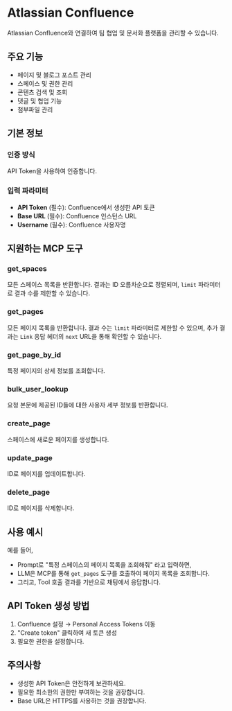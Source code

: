 # Atlassian Confluence

Atlassian Confluence와 연결하여 팀 협업 및 문서화 플랫폼을 관리할 수 있습니다.

## 주요 기능
- 페이지 및 블로그 포스트 관리
- 스페이스 및 권한 관리
- 콘텐츠 검색 및 조회
- 댓글 및 협업 기능
- 첨부파일 관리

## 기본 정보

### 인증 방식
API Token을 사용하여 인증합니다.

### 입력 파라미터
- **API Token** (필수): Confluence에서 생성한 API 토큰
- **Base URL** (필수): Confluence 인스턴스 URL
- **Username** (필수): Confluence 사용자명

## 지원하는 MCP 도구

### get_spaces
모든 스페이스 목록을 반환합니다. 결과는 ID 오름차순으로 정렬되며, `limit` 파라미터로 결과 수를 제한할 수 있습니다.

### get_pages
모든 페이지 목록을 반환합니다. 결과 수는 `limit` 파라미터로 제한할 수 있으며, 추가 결과는 `Link` 응답 헤더의 `next` URL을 통해 확인할 수 있습니다.

### get_page_by_id
특정 페이지의 상세 정보를 조회합니다.

### bulk_user_lookup
요청 본문에 제공된 ID들에 대한 사용자 세부 정보를 반환합니다.

### create_page
스페이스에 새로운 페이지를 생성합니다.

### update_page
ID로 페이지를 업데이트합니다.

### delete_page
ID로 페이지를 삭제합니다.

## 사용 예시

예를 들어,
- Prompt로 "특정 스페이스의 페이지 목록을 조회해줘" 라고 입력하면,
- LLM은 MCP를 통해 `get_pages` 도구를 호출하여 페이지 목록을 조회합니다.
- 그리고, Tool 호출 결과를 기반으로 채팅에서 응답합니다.

## API Token 생성 방법
1. Confluence 설정 → Personal Access Tokens 이동
2. "Create token" 클릭하여 새 토큰 생성
3. 필요한 권한을 설정합니다.

## 주의사항
- 생성한 API Token은 안전하게 보관하세요.
- 필요한 최소한의 권한만 부여하는 것을 권장합니다.
- Base URL은 HTTPS를 사용하는 것을 권장합니다.